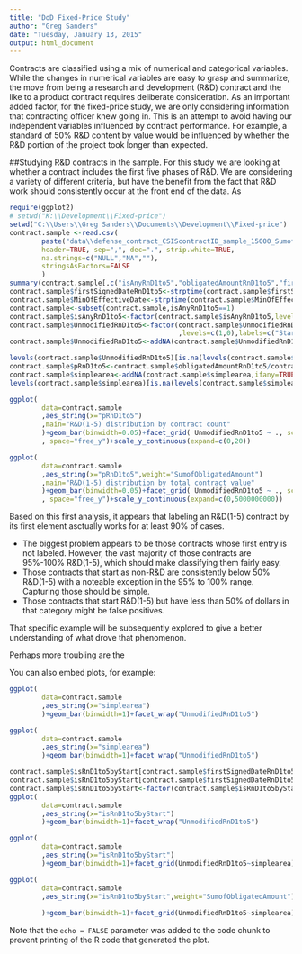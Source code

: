 ```yaml
---
title: "DoD Fixed-Price Study"
author: "Greg Sanders"
date: "Tuesday, January 13, 2015"
output: html_document
---
```


Contracts are classified using a mix of numerical and categorical variables. While the changes in numerical variables are easy to grasp and summarize, the move from being a research and development (R&D) contract and the like to a product contract requires deliberate consideration. As an important added factor, for the fixed-price study, we are only considering information that contracting officer knew going in. This is an attempt to avoid having our independent variables influenced by contract performance. For example, a standard of 50% R&D content by value would be influenced by whether the R&D portion of the project took longer than expected.

##Studying R&D contracts in the sample.
For this study we are looking at whether a contract includes the first five phases of R&D. We are considering a variety of different criteria, but have the benefit from the fact that R&D work should consistently occur at the front end of the data. As 

```r
require(ggplot2)
# setwd("K:\\Development\\Fixed-price")
setwd("C:\\Users\\Greg Sanders\\Documents\\Development\\Fixed-price")
contract.sample <-read.csv(
        paste("data\\defense_contract_CSIScontractID_sample_15000_SumofObligatedAmount.csv",sep=""),
        header=TRUE, sep=",", dec=".", strip.white=TRUE, 
        na.strings=c("NULL","NA",""),
        stringsAsFactors=FALSE
        )
summary(contract.sample[,c("isAnyRnD1to5","obligatedAmountRnD1to5","firstSignedDateRnD1to5")])
contract.sample$firstSignedDateRnD1to5<-strptime(contract.sample$firstSignedDateRnD1to5,"%Y-%m-%d")
contract.sample$MinOfEffectiveDate<-strptime(contract.sample$MinOfEffectiveDate,"%Y-%m-%d")
contract.sample<-subset(contract.sample,isAnyRnD1to5==1)
contract.sample$isAnyRnD1to5<-factor(contract.sample$isAnyRnD1to5,levels=c(0,1),labels=c("No R&D1-5","Any R&D1-5"))
contract.sample$UnmodifiedRnD1to5<-factor(contract.sample$UnmodifiedRnD1to5
                                          ,levels=c(1,0),labels=c("Starts R&D1-5","Other Start"))
contract.sample$UnmodifiedRnD1to5<-addNA(contract.sample$UnmodifiedRnD1to5,ifany=TRUE)

levels(contract.sample$UnmodifiedRnD1to5)[is.na(levels(contract.sample$UnmodifiedRnD1to5))] <- "Unlabeled Start"
contract.sample$pRnD1to5<-contract.sample$obligatedAmountRnD1to5/contract.sample$SumofObligatedAmount
contract.sample$simplearea<-addNA(contract.sample$simplearea,ifany=TRUE)
levels(contract.sample$simplearea)[is.na(levels(contract.sample$simplearea))] <- "Unlabeled\nor Mixed"

ggplot(
        data=contract.sample
        ,aes_string(x="pRnD1to5")
        ,main="R&D(1-5) distribution by contract count"
        )+geom_bar(binwidth=0.05)+facet_grid( UnmodifiedRnD1to5 ~ ., scales="free_y"
        , space="free_y")+scale_y_continuous(expand=c(0,20))

ggplot(
        data=contract.sample
        ,aes_string(x="pRnD1to5",weight="SumofObligatedAmount")
        ,main="R&D(1-5) distribution by total contract value"
        )+geom_bar(binwidth=0.05)+facet_grid( UnmodifiedRnD1to5 ~ ., scales="free_y"
        , space="free_y")+scale_y_continuous(expand=c(0,5000000000))


```

Based on this first analysis, it appears that labeling an R&D(1-5) contract by its first element asctually works for at least 90% of cases. 

* The biggest problem appears to be those contracts whose first entry is not labeled. However, the vast majority of those contracts are 95%-100% R&D(1-5), which should make classifying them fairly easy. 
* Those contracts that start as non-R&D are consistently below 50% R&D(1-5) with a noteable exception in the 95% to 100% range. Capturing those should be simple.
* Those contracts that start R&D(1-5) but have less than 50% of dollars in that category might be false positives.


That specific example will be subsequently explored to give a better understanding of what drove that phenomenon.

Perhaps more troubling are the 

You can also embed plots, for example:

```r
ggplot(
        data=contract.sample
        ,aes_string(x="simplearea")
        )+geom_bar(binwidth=1)+facet_wrap("UnmodifiedRnD1to5")
```


```r
ggplot(
        data=contract.sample
        ,aes_string(x="simplearea")
        )+geom_bar(binwidth=1)+facet_wrap("UnmodifiedRnD1to5")
```


```r
contract.sample$isRnD1to5byStart[contract.sample$firstSignedDateRnD1to5<=contract.sample$MinOfEffectiveDate]<-TRUE
contract.sample$isRnD1to5byStart[contract.sample$firstSignedDateRnD1to5>contract.sample$MinOfEffectiveDate]<-FALSE
contract.sample$isRnD1to5byStart<-factor(contract.sample$isRnD1to5byStart,levels=c(TRUE,FALSE),labels=c("R&D1-5 by Start","No R&D1-5 by Start"))
ggplot(
        data=contract.sample
        ,aes_string(x="isRnD1to5byStart")
        )+geom_bar(binwidth=1)+facet_wrap("UnmodifiedRnD1to5")
```


```r
ggplot(
        data=contract.sample
        ,aes_string(x="isRnD1to5byStart")
        )+geom_bar(binwidth=1)+facet_grid(UnmodifiedRnD1to5~simplearea)
```




```r
ggplot(
        data=contract.sample
        ,aes_string(x="isRnD1to5byStart",weight="SumofObligatedAmount")
        
        )+geom_bar(binwidth=1)+facet_grid(UnmodifiedRnD1to5~simplearea)
```


Note that the `echo = FALSE` parameter was added to the code chunk to prevent printing of the R code that generated the plot.
